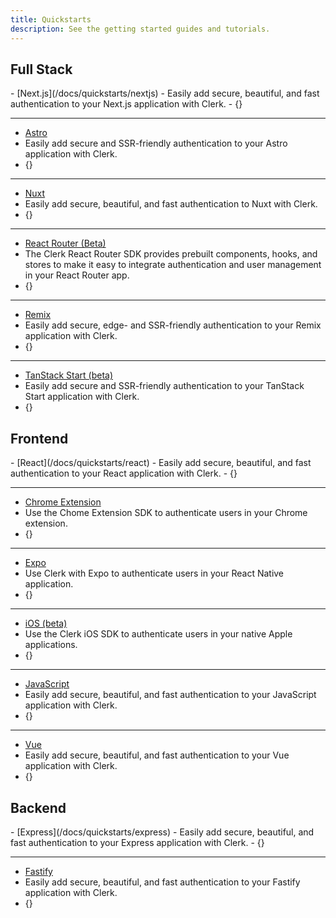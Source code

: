 ```yaml
---
title: Quickstarts
description: See the getting started guides and tutorials.
---
```


## Full Stack

<Cards>
  - [Next.js](/docs/quickstarts/nextjs)
  - Easily add secure, beautiful, and fast authentication to your Next.js application with Clerk.
  - {<Include src="_partials/icons/nextjs" />}

  ---

  - [Astro](/docs/quickstarts/astro)
  - Easily add secure and SSR-friendly authentication to your Astro application with Clerk.
  - {<Include src="_partials/icons/astro" />}

  ---

  - [Nuxt](/docs/quickstarts/nuxt)
  - Easily add secure, beautiful, and fast authentication to Nuxt with Clerk.
  - {<Include src="_partials/icons/nuxt" />}

  ---

  - [React Router (Beta)](/docs/quickstarts/react-router)
  - The Clerk React Router SDK provides prebuilt components, hooks, and stores to make it easy to integrate authentication and user management in your React Router app.
  - {<Include src="_partials/icons/react-router" />}

  ---

  - [Remix](/docs/quickstarts/remix)
  - Easily add secure, edge- and SSR-friendly authentication to your Remix application with Clerk.
  - {<Include src="_partials/icons/remix" />}

  ---

  - [TanStack Start (beta)](/docs/quickstarts/tanstack-start)
  - Easily add secure and SSR-friendly authentication to your TanStack Start application with Clerk.
  - {<Include src="_partials/icons/tanstack-start" />}
</Cards>

## Frontend

<Cards>
  - [React](/docs/quickstarts/react)
  - Easily add secure, beautiful, and fast authentication to your React application with Clerk.
  - {<Include src="_partials/icons/react" />}

  ---

  - [Chrome Extension](/docs/quickstarts/chrome-extension)
  - Use the Chome Extension SDK to authenticate users in your Chrome extension.
  - {<Include src="_partials/icons/chrome-extension" />}

  ---

  - [Expo](/docs/quickstarts/expo)
  - Use Clerk with Expo to authenticate users in your React Native application.
  - {<Include src="_partials/icons/expo" />}

  ---

  - [iOS (beta)](/docs/quickstarts/ios)
  - Use the Clerk iOS SDK to authenticate users in your native Apple applications.
  - {<Include src="_partials/icons/ios" />}

  ---

  - [JavaScript](/docs/quickstarts/javascript)
  - Easily add secure, beautiful, and fast authentication to your JavaScript application with Clerk.
  - {<Include src="_partials/icons/javascript" />}

  ---

  - [Vue](/docs/quickstarts/vue)
  - Easily add secure, beautiful, and fast authentication to your Vue application with Clerk.
  - {<Include src="_partials/icons/vue" />}
</Cards>

## Backend

<Cards>
  - [Express](/docs/quickstarts/express)
  - Easily add secure, beautiful, and fast authentication to your Express application with Clerk.
  - {<Include src="_partials/icons/express" />}

  ---

  - [Fastify](/docs/quickstarts/fastify)
  - Easily add secure, beautiful, and fast authentication to your Fastify application with Clerk.
  - {<Include src="_partials/icons/fastify" />}
</Cards>

<Include src="_partials/help" />
